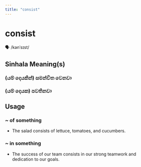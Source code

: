 ```yaml
---
title: "consist"
---
```


# consist

🗣️ /kənˈsɪst/

## Sinhala Meaning(s)

### (යම් දෙයකින්) සමන්විත වෙනවා
### (යම් දෙයක) පවතිනවා

## Usage

### ~ of something

- The salad consists of lettuce, tomatoes, and cucumbers.


### ~ in something

- The success of our team consists in our strong teamwork and dedication to our goals.

